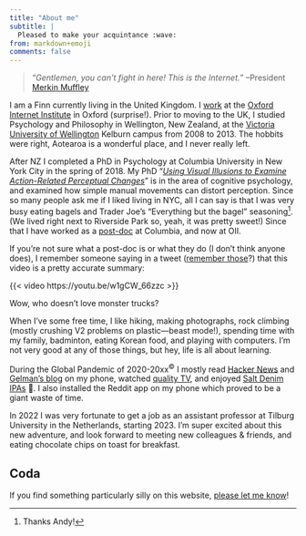 ```yaml
---
title: "About me"
subtitle: |
  Pleased to make your acquintance :wave:
from: markdown+emoji
comments: false
---
```


> "*Gentlemen, you can't fight in here! This is the Internet.*" --President [Merkin Muffley](https://www.imdb.com/title/tt0057012/quotes/?ref_=tt_trv_qu)

I am a Finn currently living in the United Kingdom. I [work](/research/index.html) at the [Oxford Internet Institute](https://www.oii.ox.ac.uk) in Oxford (surprise!). Prior to moving to the UK, I studied Psychology and Philosophy in Wellington, New Zealand, at the [Victoria University of Wellington](https://www.wgtn.ac.nz/) Kelburn campus from 2008 to 2013. The hobbits were right, Aotearoa is a wonderful place, and I never really left. 

After NZ I completed a PhD in Psychology at Columbia University in New York City in the spring of 2018. My PhD "*[Using Visual Illusions to Examine Action-Related Perceptual Changes](https://academiccommons.columbia.edu/doi/10.7916/D8W39CRZ)*" is in the area of cognitive psychology, and examined how simple manual movements can distort perception. Since so many people ask me if I liked living in NYC, all I can say is that I was very busy eating bagels and Trader Joe's "Everything but the bagel" seasoning^[Thanks Andy!]. (We lived right next to Riverside Park so, yeah, it was pretty sweet!) Since that I have worked as a [post-doc](https://en.wikipedia.org/wiki/Postdoctoral_researcher) at Columbia, and now at OII.

If you're not sure what a post-doc is or what they do (I don't think anyone does), I remember someone saying in a tweet ([remember those](https://en.wikipedia.org/wiki/Mastodon_(software))?) that this video is a pretty accurate summary:

{{< video https://youtu.be/w1gCW_66zzc >}}

Wow, who doesn't love monster trucks?

When I've some free time, I like hiking, making photographs, rock climbing (mostly crushing V2 problems on plastic---beast mode!), spending time with my family, badminton, eating Korean food, and playing with computers. I'm not very good at any of those things, but hey, life is all about learning. 

During the Global Pandemic of 2020-20xx<sup>©</sup> I mostly read [Hacker News](https://news.ycombinator.com/news) and [Gelman's blog](https://statmodeling.stat.columbia.edu/) on my phone, watched [quality TV](https://itsalwayssunny.fandom.com/wiki/It%27s_Always_Sunny_in_Philadelphia_Wiki), and enjoyed [Salt Denim IPAs](https://www.saltbeerfactory.co.uk/product/denim/) 🤣. I also installed the Reddit app on my phone which proved to be a giant waste of time.

In 2022 I was very fortunate to get a job as an assistant professor at Tilburg University in the Netherlands, starting 2023. I'm super excited about this new adventure, and look forward to meeting new colleagues & friends, and eating chocolate chips on toast for breakfast.

## Coda {.appendix}

If you find something particularly silly on this website, [please let me know](https://github.com/mvuorre/homepage/issues)!
